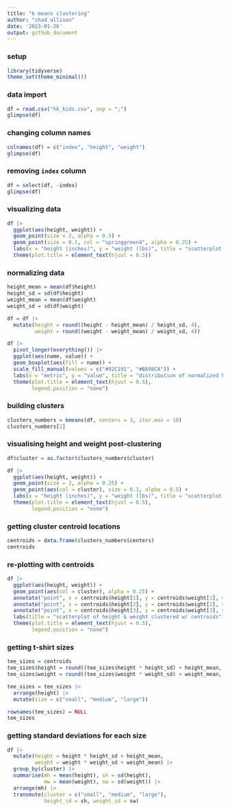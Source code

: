 ---
title: "k means clustering"
author: "chad allison"
date: '2023-01-26'
output: github_document
---

### setup

```{r message = F, warning = F}
library(tidyverse)
theme_set(theme_minimal())
```

### data import

```{r}
df = read.csv("hk_kids.csv", sep = ";")
glimpse(df)
```

### changing column names

```{r}
colnames(df) = c("index", "height", "weight")
glimpse(df)
```

### removing `index` column

```{r}
df = select(df, -index)
glimpse(df)
```

### visualizing data

```{r}
df |>
  ggplot(aes(height, weight)) +
  geom_point(size = 2, alpha = 0.5) +
  geom_point(size = 0.1, col = "springgreen4", alpha = 0.25) +
  labs(x = "height (inches)", y = "weight (lbs)", title = "scatterplot of height and weight") +
  theme(plot.title = element_text(hjust = 0.5))
```

### normalizing data

```{r}
height_mean = mean(df$height)
height_sd = sd(df$height)
weight_mean = mean(df$weight)
weight_sd = sd(df$weight)

df = df |>
  mutate(height = round((height - height_mean) / height_sd, 4),
         weight = round((weight - weight_mean) / weight_sd, 4))

df |>
  pivot_longer(everything()) |>
  ggplot(aes(name, value)) +
  geom_boxplot(aes(fill = name)) +
  scale_fill_manual(values = c("#92C191", "#BA98CA")) +
  labs(x = "metric", y = "value", title = "distribution of normalized height & weight") +
  theme(plot.title = element_text(hjust = 0.5),
        legend.position = "none")
```

### building clusters

```{r}
clusters_numbers = kmeans(df, centers = 3, iter.max = 10)
clusters_numbers[2]
```

### visualising height and weight post-clustering

```{r}
df$cluster = as.factor(clusters_numbers$cluster)

df |>
  ggplot(aes(height, weight)) +
  geom_point(size = 2, alpha = 0.25) +
  geom_point(aes(col = cluster), size = 0.1, alpha = 0.5) +
  labs(x = "height (inches)", y = "weight (lbs)", title = "scatterplot of clustered height and weight") +
  theme(plot.title = element_text(hjust = 0.5),
        legend.position = "none")
```

### getting cluster centroid locations

```{r}
centroids = data.frame(clusters_numbers$centers)
centroids
```

### re-plotting with centroids

```{r}
df |>
  ggplot(aes(height, weight)) +
  geom_point(aes(col = cluster), alpha = 0.25) +
  annotate("point", x = centroids$height[1], y = centroids$weight[1], shape = "square", size = 2) +
  annotate("point", x = centroids$height[2], y = centroids$weight[2], shape = "square", size = 2) +
  annotate("point", x = centroids$height[3], y = centroids$weight[3], shape = "square", size = 2) +
  labs(title = "scatterplot of height & weight clustered w/ centroids") +
  theme(plot.title = element_text(hjust = 0.5),
        legend.position = "none")
```

### getting t-shirt sizes

```{r}
tee_sizes = centroids
tee_sizes$height = round((tee_sizes$height * height_sd) + height_mean, 2)
tee_sizes$weight = round((tee_sizes$weight * weight_sd) + weight_mean, 2)

tee_sizes = tee_sizes |>
  arrange(height) |>
  mutate(size = c("small", "medium", "large"))

rownames(tee_sizes) = NULL
tee_sizes
```

### getting standard deviations for each size

```{r}
df |>
  mutate(height = height * height_sd + height_mean,
         weight = weight * weight_sd + weight_mean) |>
  group_by(cluster) |>
  summarise(mh = mean(height), sh = sd(height),
            mw = mean(weight), sw = sd(weight)) |>
  arrange(mh) |>
  transmute(cluster = c("small", "medium", "large"),
            height_sd = sh, weight_sd = sw)
```













































